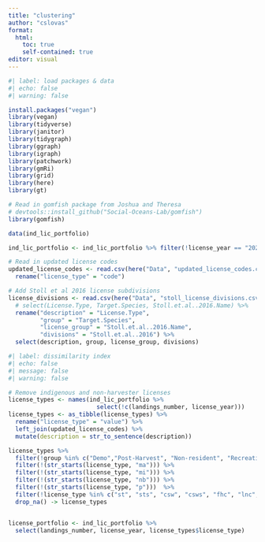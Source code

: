 ```yaml
---
title: "clustering"
author: "cslovas"
format: 
  html:
    toc: true
    self-contained: true
editor: visual
---
```

```r
#| label: load packages & data
#| echo: false
#| warning: false

install.packages("vegan")
library(vegan)
library(tidyverse)
library(janitor)
library(tidygraph)
library(ggraph)
library(igraph)
library(patchwork)
library(gmRi)
library(grid)
library(here)
library(gt)

# Read in gomfish package from Joshua and Theresa
# devtools::install_github("Social-Oceans-Lab/gomfish")
library(gomfish)

data(ind_lic_portfolio) 

ind_lic_portfolio <- ind_lic_portfolio %>% filter(!license_year == "2022") # unreliable

# Read in updated license codes 
updated_license_codes <- read.csv(here("Data", "updated_license_codes.csv")) %>%
  rename("license_type" = "code")

# Add Stoll et al 2016 license subdivisions
license_divisions <- read.csv(here("Data", "stoll_license_divisions.csv")) %>%
  # select(License.Type, Target.Species, Stoll.et.al..2016.Name) %>%
  rename("description" = "License.Type",
         "group" = "Target.Species",
         "license_group" = "Stoll.et.al..2016.Name",
         "divisions" = "Stoll.et.al..2016") %>%
  select(description, group, license_group, divisions)
```

```r
#| label: dissimilarity index
#| echo: false
#| message: false
#| warning: false

# Remove indigenous and non-harvester licenses
license_types <- names(ind_lic_portfolio %>%
                         select(!c(landings_number, license_year)))
license_types <- as_tibble(license_types) %>%
  rename("license_type" = "value") %>%
  left_join(updated_license_codes) %>%
  mutate(description = str_to_sentence(description))

license_types %>%
  filter(!group %in% c("Demo","Post-Harvest", "Non-resident", "Recreational")) %>%
  filter(!(str_starts(license_type, "ma"))) %>%
  filter(!(str_starts(license_type, "mi"))) %>%
  filter(!(str_starts(license_type, "nb"))) %>%
  filter(!(str_starts(license_type, "p")))  %>%
  filter(!license_type %in% c("st", "sts", "csw", "csws", "fhc", "lnc", "mws", "mw", "ncs", "nfhc", "nfhs", "vh")) %>%
  drop_na() -> license_types


license_portfolio <- ind_lic_portfolio %>%
  select(landings_number, license_year, license_types$license_type)



```